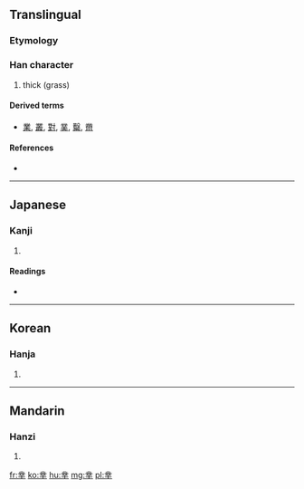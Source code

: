 ==Translingual==

===Etymology===
{{liushu|p}}

===Han character===
{{Han char|rn=2|rad=丨|as=09|sn=10|four=|canj=廿金廿十 (TCTJ)}}

# thick (grass)

====Derived terms====
* [[業]], [[叢]], [[對]], [[菐]], [[糳]], [[黹]]

====References====
* {{Han ref|kx=0080.080|dkj=00087|hdz=10030.060|uh=4E35|ud=20021}}

----

==Japanese==

===Kanji===
{{ja-kanji|grade=|rs=丨09}}

# {{defn|lang=ja|sort=丨09}}

====Readings====
* {{ja-readings|on=[[さく]] (saku)|kun=[[くさのむらがり]] (kusanomuragari)}}

----

==Korean==

===Hanja===
{{ko-hanja|hangeul=착|rv=chak|mr=ch'ak}}

# {{defn|lang=ko|sort=丨09}}

----

==Mandarin==

===Hanzi===
{{cmn-hanzi|pin=[[wéi]] ([[wei2]]), [[zhuǒ]] ([[zhuo3]])|wg=wei<sup>2</sup>, cho<sup>3</sup>}}

# {{defn|lang=cmn|sort=丨09}}

[[fr:丵]]
[[ko:丵]]
[[hu:丵]]
[[mg:丵]]
[[pl:丵]]
